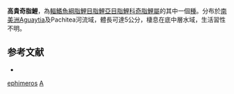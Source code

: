 {{Speciesbox 
| taxon = Attonitus ephimeros
| status = NE
| status_system = IUCN3.1
| authority = [[Vari|Vari]] & [[Ortega|Ortega]], 2000
| synonyms = 
}}
'''高貴奇脂鯉'''，為[[輻鰭魚綱|輻鰭魚綱]][[脂鯉目|脂鯉目]][[脂鯉亞目|脂鯉亞目]][[脂鯉科|脂鯉科]][[奇脂鯉屬|奇脂鯉屬]]的其中一個[[種|種]]。分布於[[南美洲|南美洲]]Aguaytia及Pachitea河流域，體長可達5公分，棲息在底中層水域，生活習性不明。

==参考文献==
{{refbegin}}
*{{FishBase_species|genus=Attonitus|species=ephimeros|year=2014|month=1}}
{{refend}}

{{Taxonbar|from=Q6416190}}

[[Category:奇脂鯉屬|ephimeros]]
[[Category:2000年描述的鱼类|A]]

{{魚類小作品}}
